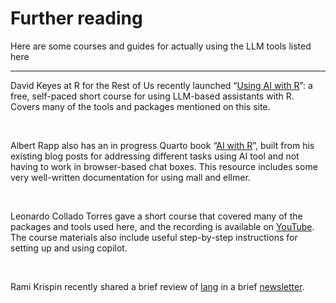 # Further reading {#sec-courses}

Here are some courses and guides for actually using the LLM tools listed here

------------------------------------------------------------------------

David Keyes at R for the Rest of Us recently launched "[Using AI with R](https://rfortherestofus.com/courses/ai)": a free, self-paced short course for using LLM-based assistants with R. Covers many of the tools and packages mentioned on this site.

</br>

Albert Rapp also has an in progress Quarto book "[AI with R](https://air.albert-rapp.de/)", built from his existing blog posts for addressing different tasks using AI tool and not having to work in browser-based chat boxes. This resource includes some very well-written documentation for using mall and ellmer.

</br>

Leonardo Collado Torres gave a short course that covered many of the packages and tools used here, and the recording is available on [YouTube](https://youtu.be/qWuoVQG5BZw?si=YM7Y2s3xfcEd2Sc6). The course materials also include useful step-by-step instructions for setting up and using copilot.

</br>

Rami Krispin recently shared a brief review of [lang](r-pkgs.qmd#lang) in a brief [newsletter](https://www.linkedin.com/pulse/lang-project-effective-visualization-llm-course-more-rami-krispin-mn3oc/).
